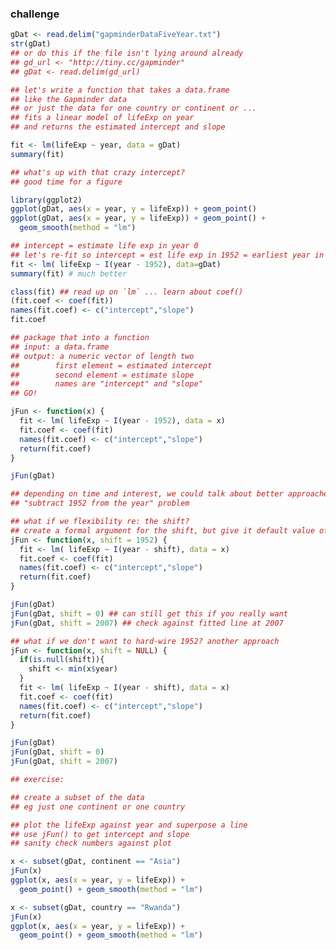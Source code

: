 ### challenge

```r
gDat <- read.delim("gapminderDataFiveYear.txt")
str(gDat)
## or do this if the file isn't lying around already
## gd_url <- "http://tiny.cc/gapminder"
## gDat <- read.delim(gd_url)

## let's write a function that takes a data.frame
## like the Gapminder data
## or just the data for one country or continent or ...
## fits a linear model of lifeExp on year
## and returns the estimated intercept and slope

fit <- lm(lifeExp ~ year, data = gDat)
summary(fit)

## what's up with that crazy intercept?
## good time for a figure

library(ggplot2)
ggplot(gDat, aes(x = year, y = lifeExp)) + geom_point()
ggplot(gDat, aes(x = year, y = lifeExp)) + geom_point() +
  geom_smooth(method = "lm")

## intercept = estimate life exp in year 0
## let's re-fit so intercept = est life exp in 1952 = earliest year in dataset
fit <- lm( lifeExp ~ I(year - 1952), data=gDat)
summary(fit) # much better

class(fit) ## read up on `lm` ... learn about coef()
(fit.coef <- coef(fit))
names(fit.coef) <- c("intercept","slope")
fit.coef 

## package that into a function
## input: a data.frame
## output: a numeric vector of length two
##        first element = estimated intercept
##        second element = estimate slope
##        names are "intercept" and "slope"
## GO!

jFun <- function(x) {
  fit <- lm( lifeExp ~ I(year - 1952), data = x)
  fit.coef <- coef(fit)
  names(fit.coef) <- c("intercept","slope")
  return(fit.coef)
}

jFun(gDat)

## depending on time and interest, we could talk about better approaches to the
## "subtract 1952 from the year" problem

## what if we flexibility re: the shift?
## create a formal argument for the shift, but give it default value of 1952
jFun <- function(x, shift = 1952) {
  fit <- lm( lifeExp ~ I(year - shift), data = x)
  fit.coef <- coef(fit)
  names(fit.coef) <- c("intercept","slope")
  return(fit.coef)
}

jFun(gDat)
jFun(gDat, shift = 0) ## can still get this if you really want
jFun(gDat, shift = 2007) ## check against fitted line at 2007

## what if we don't want to hard-wire 1952? another approach
jFun <- function(x, shift = NULL) {
  if(is.null(shift)){
    shift <- min(x$year)
  }
  fit <- lm( lifeExp ~ I(year - shift), data = x)
  fit.coef <- coef(fit)
  names(fit.coef) <- c("intercept","slope")
  return(fit.coef)
}

jFun(gDat)
jFun(gDat, shift = 0)
jFun(gDat, shift = 2007)

## exercise:

## create a subset of the data
## eg just one continent or one country

## plot the lifeExp against year and superpose a line
## use jFun() to get intercept and slope
## sanity check numbers against plot

x <- subset(gDat, continent == "Asia")
jFun(x)
ggplot(x, aes(x = year, y = lifeExp)) +
  geom_point() + geom_smooth(method = "lm")

x <- subset(gDat, country == "Rwanda")
jFun(x)
ggplot(x, aes(x = year, y = lifeExp)) +
  geom_point() + geom_smooth(method = "lm")
```
